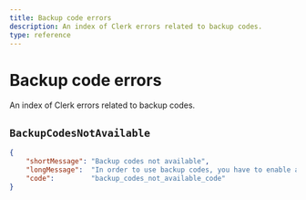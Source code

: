 ```yaml
---
title: Backup code errors
description: An index of Clerk errors related to backup codes.
type: reference
---
```


# Backup code errors

An index of Clerk errors related to backup codes.

## `BackupCodesNotAvailable`

```json {{ prettier: false }}
{
    "shortMessage": "Backup codes not available",
    "longMessage":  "In order to use backup codes, you have to enable any other Multi-factor method",
    "code":         "backup_codes_not_available_code"
}
```

